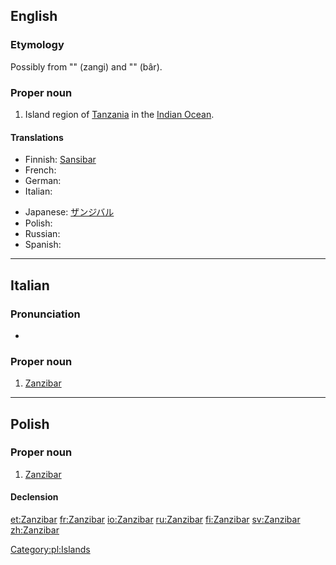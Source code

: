 {{also|zanzibar}}
==English==
{{wikipedia}}

===Etymology===
Possibly from {{etyl|fa}} "{{fa-Arab|[[زنگی]]}}" (zangi) and "{{fa-Arab|[[بار]]}}" (bâr).

===Proper noun===
{{en-proper noun}}

# Island region of [[Tanzania]] in the [[Indian Ocean]].

====Translations====
{{trans-top|island region}}
* Finnish: [[Sansibar]]
* French: {{t-|fr|Zanzibar}}
* German: {{t|de|Sansibar|n}}
* Italian: {{t-|it|Zanzibar}}
{{trans-mid}}
* Japanese: [[ザンジバル]]
* Polish: {{t-|pl|Zanzibar|m}}
* Russian: {{t|ru|Занзибар|m}}
* Spanish: {{t-|es|Zanzibar}}
{{trans-bottom}}

----

==Italian==

===Pronunciation===
* {{IPA|/dzandzibar/|lang=it}}

===Proper noun===
{{it-proper noun|g=f}}

# [[#English|Zanzibar]]

----

==Polish==
{{wikipedia|lang=pl}}

===Proper noun===
{{infl|pl|proper noun|g=m}}

# [[#English|Zanzibar]]

====Declension====
{{pl-decl-noun-sing|Zanzibar|Zanzibaru|Zanzibarowi|Zanzibar|Zanzibarem|Zanzibarze|Zanzibarze}}

[[Category:pl:Islands]]

[[et:Zanzibar]]
[[fr:Zanzibar]]
[[io:Zanzibar]]
[[ru:Zanzibar]]
[[fi:Zanzibar]]
[[sv:Zanzibar]]
[[zh:Zanzibar]]